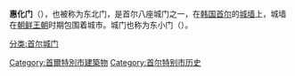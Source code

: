 {{coord|37|35|16.58|N|127|00|14.16|E|display=title}}
{{Infobox Korean name
| hangul  = {{linktext|혜|화|문}}
| hanja   = {{linktext|惠|化|門}}
| rr      = Hyehwamun
| mr      = Hyehwamun
| img     = Hyehwamun, Rear, Seoul, Korea.jpg
}}

'''惠化门'''（{{lang-ko|혜화문}}），也被称为东北门，是首尔八座城门之一，在[[韩国|韩国]][[首尔|首尔]]的[[首尔城墙|城墙]]上，城墙在[[朝鲜王朝|朝鲜王朝]]时期包围着城市。城门也称为东小门（{{lang-ko|동소문}}）。

{{korea-stub}}
{{首尔城门}}

[[分类:首尔城门|分类:首尔城门]]
[[Category:首爾特別市建築物|Category:首爾特別市建築物]]
[[Category:首尔特别市历史|Category:首尔特别市历史]]